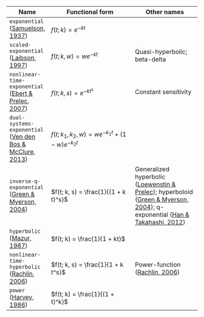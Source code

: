 | Name | Functional form | Other names |
|------|-----------------|-------------|
| `exponential` ([Samuelson, 1937](https://doi.org/10.2307/2967612)) |	$f(t; k) = e^{-k t}$ | |
| `scaled-exponential` ([Laibson, 1997](https://doi.org/10.1162/003355397555253)) | $f(t; k, w) = w e^{-k t}$ | Quasi-hyperbolic; beta-delta |
| `nonlinear-time-exponential` ([Ebert & Prelec, 2007](https://doi.org/10.1287/mnsc.1060.0671)) | $f(t; k, s) = e^{-k t^s}$ | Constant sensitivity |
| `dual-systems-exponential` ([Ven den Bos & McClure, 2013](https://doi.org/10.1002/jeab.6)) | $f(t; k_1, k_2, w) = w e^{-k_1 t} + (1 - w) e^{-k_2 t}$ | |
| `inverse-q-exponential` ([Green & Myerson, 2004](https://doi.org/10.1037/0033-2909.130.5.769)) | $f(t; k, s) = \frac{1}{(1 + k t)^s}$ | Generalized hyperbolic ([Loewenstin & Prelec](https://doi.org/10.2307/2118482)); hyperboloid ([Green & Myerson, 2004](https://doi.org/10.1037/0033-2909.130.5.769)); q-exponential ([Han & Takahashi, 2012](https://doi.org/10.1016/j.physa.2012.07.012)) |
| `hyperbolic` ([Mazur, 1987](https://doi.org/10.4324/9781315825502)) | $f(t; k) = \frac{1}{1 + kt}$ | |
| `nonlinear-time-hyperbolic` ([Rachlin, 2006](https://doi.org/10.1901/jeab.2006.85-05)) | $f(t; k, s) = \frac{1}{1 + k t^s}$ | Power-function ([Rachlin, 2006](https://doi.org/10.1901/jeab.2006.85-05)) |
| `power` ([Harvey, 1986](https://doi.org/10.1287/mnsc.32.9.1123)) | $f(t; k) = \frac{1}{(1 + t)^k}$ |  |